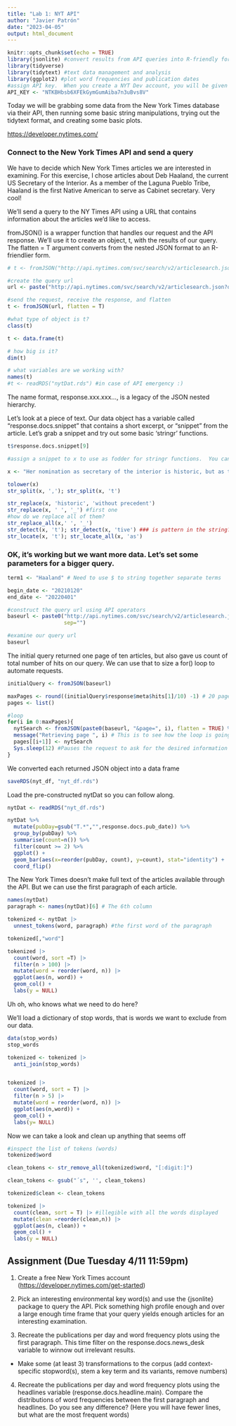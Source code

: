 ```yaml
---
title: "Lab 1: NYT API"
author: "Javier Patrón"
date: "2023-04-05"
output: html_document
---
```


```r
knitr::opts_chunk$set(echo = TRUE)
library(jsonlite) #convert results from API queries into R-friendly formats 
library(tidyverse)
library(tidytext) #text data management and analysis
library(ggplot2) #plot word frequencies and publication dates
#assign API key.  When you create a NYT Dev account, you will be given a key
API_KEY <- "NTKBHbsb6XFEkGymGumAiba7n3uBvs8V"
```

Today we will be grabbing some data from the New York Times database via their API, then running some basic string manipulations, trying out the tidytext format, and creating some basic plots.

<https://developer.nytimes.com/>

### Connect to the New York Times API and send a query

We have to decide which New York Times articles we are interested in examining. For this exercise, I chose articles about Deb Haaland, the current US Secretary of the Interior. As a member of the Laguna Pueblo Tribe, Haaland is the first Native American to serve as Cabinet secretary. Very cool!

We'll send a query to the NY Times API using a URL that contains information about the articles we'd like to access.

fromJSON() is a wrapper function that handles our request and the API response. We'll use it to create an object, t, with the results of our query. The flatten = T argument converts from the nested JSON format to an R-friendlier form.

```r

# t <- fromJSON("http://api.nytimes.com/svc/search/v2/articlesearch.json?q=haaland&api-key=",API_KEY,flatten = TRUE) 

#create the query url
url <- paste("http://api.nytimes.com/svc/search/v2/articlesearch.json?q=haaland&api-key=", API_KEY, sep ="")

#send the request, receive the response, and flatten
t <- fromJSON(url, flatten = T)
```

```r
#what type of object is t?
class(t) 

t <- data.frame(t)

# how big is it?
dim(t)

# what variables are we working with?
names(t)
#t <- readRDS("nytDat.rds") #in case of API emergency :)
```

The name format, response.xxx.xxx..., is a legacy of the JSON nested hierarchy.

Let's look at a piece of text. Our data object has a variable called "response.docs.snippet" that contains a short excerpt, or "snippet" from the article. Let's grab a snippet and try out some basic 'stringr' functions.

```r
t$response.docs.snippet[9]

#assign a snippet to x to use as fodder for stringr functions.  You can follow along using the sentence on the next line.

x <- "Her nomination as secretary of the interior is historic, but as the first Native cabinet member, she would have to strike a delicate balance." 

tolower(x)
str_split(x, ','); str_split(x, 't')

str_replace(x, 'historic', 'without precedent')
str_replace(x, ' ', '_') #first one
#how do we replace all of them?
str_replace_all(x,' ', '_')
str_detect(x, 't'); str_detect(x, 'tive') ### is pattern in the string? T/F
str_locate(x, 't'); str_locate_all(x, 'as')
```

### OK, it's working but we want more data. Let's set some parameters for a bigger query.

```r
term1 <- "Haaland" # Need to use $ to string together separate terms 

begin_date <- "20210120"
end_date <- "20220401"

#construct the query url using API operators
baseurl <- paste0("http://api.nytimes.com/svc/search/v2/articlesearch.json?q=",term1,"&begin_date=",begin_date,"&end_date=",end_date,"&facet_filter=true&api-key=","NTKBHbsb6XFEkGymGumAiba7n3uBvs8V",
                  sep="")

#examine our query url
baseurl
```

The initial query returned one page of ten articles, but also gave us count of total number of hits on our query. We can use that to size a for() loop to automate requests.

```r

initialQuery <- fromJSON(baseurl)

maxPages <- round((initialQuery$response$meta$hits[1]/10) -1) # 20 pages of results
pages <- list()

#loop
for(i in 0:maxPages){
  nytSearch <- fromJSON(paste0(baseurl, "&page=", i), flatten = TRUE) %>% data.frame() 
  message("Retrieving page ", i) # This is to see how the loop is going
  pages[[i+1]] <- nytSearch 
  Sys.sleep(12) #Pauses the request to ask for the desired information to the API
}


```

We converted each returned JSON object into a data frame

```r
saveRDS(nyt_df, "nyt_df.rds")
```

Load the pre-constructed nytDat so you can follow along.

```r
nytDat <- readRDS("nyt_df.rds")
```

```r
nytDat %>%
  mutate(pubDay=gsub("T.*","",response.docs.pub_date)) %>%
  group_by(pubDay) %>%
  summarise(count=n()) %>%
  filter(count >= 2) %>%
  ggplot() +
  geom_bar(aes(x=reorder(pubDay, count), y=count), stat="identity") +
  coord_flip()

```

The New York Times doesn't make full text of the articles available through the API. But we can use the first paragraph of each article.

```r
names(nytDat)
paragraph <- names(nytDat)[6] # The 6th column

tokenized <- nytDat |>
  unnest_tokens(word, paragraph) #the first word of the paragraph 

tokenized[,"word"]
```


```r
tokenized |> 
  count(word, sort =T) |> 
  filter(n > 100) |> 
  mutate(word = reorder(word, n)) |> 
  ggplot(aes(n, word)) +
  geom_col() +
  labs(y = NULL)
```

Uh oh, who knows what we need to do here?

We'll load a dictionary of stop words, that is words we want to exclude from our data.
​
```r
data(stop_words)
stop_words

tokenized <- tokenized |> 
  anti_join(stop_words)


tokenized |> 
  count(word, sort = T) |> 
  filter(n > 5) |> 
  mutate(word = reorder(word, n)) |> 
  ggplot(aes(n,word)) + 
  geom_col() +
  labs(y= NULL)


```

Now we can take a look and clean up anything that seems off
```r

#inspect the list of tokens (words)
tokenized$word

clean_tokens <- str_remove_all(tokenized$word, "[:digit:]") 

clean_tokens <- gsub("´s", '', clean_tokens) 

tokenized$clean <- clean_tokens

tokenized |> 
  count(clean, sort = T) |> #illegible with all the words displayed
  mutate(clean =reorder(clean,n)) |> 
  ggplot(aes(n, clean)) +
  geom_col() +
  labs(y = NULL)


```

## Assignment (Due Tuesday 4/11 11:59pm)

1.  Create a free New York Times account (<https://developer.nytimes.com/get-started>)

2.  Pick an interesting environmental key word(s) and use the {jsonlite} package to query the API. Pick something high profile enough and over a large enough time frame that your query yields enough articles for an interesting examination.

3.  Recreate the publications per day and word frequency plots using the first paragraph.  This time filter on the response.docs.news_desk variable to winnow out irrelevant results.

-   Make some (at least 3) transformations to the corpus (add context-specific stopword(s), stem a key term and its variants, remove numbers)

4.  Recreate the publications per day and word frequency plots using the headlines variable (response.docs.headline.main). Compare the distributions of word frequencies between the first paragraph and headlines. Do you see any difference? (Here you will have fewer lines, but what are the most frequent words)



